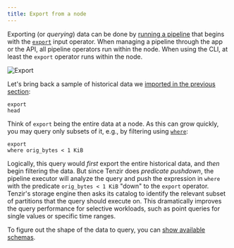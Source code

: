 ```yaml
---
title: Export from a node
---
```


Exporting (or *querying*) data can be done by [running a
pipeline](/guides/basic-usage/run-pipelines) that begins with the
[`export`](/references/operators/export) input operator. When managing a
pipeline through the app or the API, all pipeline operators run within the node.
When using the CLI, at least the `export` operator runs within the node.

![Export](export-from-a-node.svg)

Let's bring back a sample of historical data we [imported in the previous
section](/guides/edge-storage/import-into-a-node):

```tql
export
head
```

Think of `export` being the entire data at a node. As this can grow quickly, you
may query only subsets of it, e.g., by filtering using
[`where`](/references/operators/where):

```tql
export
where orig_bytes < 1 KiB
```

Logically, this query would *first* export the entire historical data, and
*then* begin filtering the data. But since Tenzir does *predicate pushdown*, the
pipeline executor will analyze the query and push the expression in `where` with
the predicate `orig_bytes < 1 KiB` "down" to the `export` operator. Tenzir's
storage engine then asks its catalog to identify the relevant subset of
partitions that the query should execute on. This dramatically improves the
query performance for selective workloads, such as point queries for single
values or specific time ranges.

To figure out the shape of the data to query, you can [show available
schemas](show-available-schemas).
